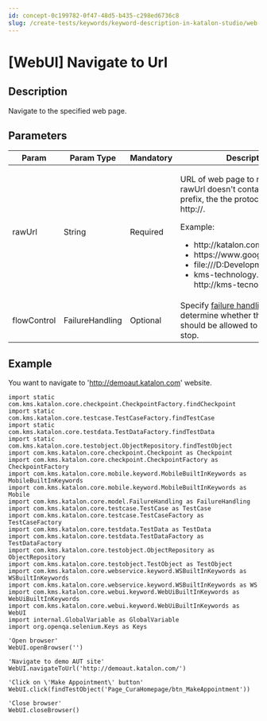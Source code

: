 ```yaml
---
id: concept-0c199782-0f47-48d5-b435-c298ed6736c8
slug: /create-tests/keywords/keyword-description-in-katalon-studio/web-ui-keywords/webui-navigate-to-url
---
```


# \[WebUI\] Navigate to Url

## Description

Navigate to the specified web page.

## Parameters

<table><tr><th>Param</th><th>Param Type</th><th>Mandatory</th><th>Description</th></tr><tbody><tr><td>rawUrl</td><td>String</td><td>Required</td><td><p>URL of web page to navigate to.If rawUrl doesn't contain protocol prefix, the the protocol will be http://.</p> <p>Example:</p> <ul><li>http://katalon.com</li><li>https://www.google.com</li><li>file:///D:Development/index.html;</li><li>kms-technology.com =&gt; http://kms-tecnology.com</li></ul></td></tr><tr><td>flowControl</td><td>FailureHandling</td><td>Optional</td><td>Specify <a href="/maintain/configure-failure-handling-settings-in-katalon-studio" >failure handling</a> schema to determine whether the execution should be allowed to continue or stop.</td></tr></tbody></table>

## Example

You want to navigate to 'http://demoaut.katalon.com' website.

```
import static com.kms.katalon.core.checkpoint.CheckpointFactory.findCheckpoint
import static com.kms.katalon.core.testcase.TestCaseFactory.findTestCase
import static com.kms.katalon.core.testdata.TestDataFactory.findTestData
import static com.kms.katalon.core.testobject.ObjectRepository.findTestObject
import com.kms.katalon.core.checkpoint.Checkpoint as Checkpoint
import com.kms.katalon.core.checkpoint.CheckpointFactory as CheckpointFactory
import com.kms.katalon.core.mobile.keyword.MobileBuiltInKeywords as MobileBuiltInKeywords
import com.kms.katalon.core.mobile.keyword.MobileBuiltInKeywords as Mobile
import com.kms.katalon.core.model.FailureHandling as FailureHandling
import com.kms.katalon.core.testcase.TestCase as TestCase
import com.kms.katalon.core.testcase.TestCaseFactory as TestCaseFactory
import com.kms.katalon.core.testdata.TestData as TestData
import com.kms.katalon.core.testdata.TestDataFactory as TestDataFactory
import com.kms.katalon.core.testobject.ObjectRepository as ObjectRepository
import com.kms.katalon.core.testobject.TestObject as TestObject
import com.kms.katalon.core.webservice.keyword.WSBuiltInKeywords as WSBuiltInKeywords
import com.kms.katalon.core.webservice.keyword.WSBuiltInKeywords as WS
import com.kms.katalon.core.webui.keyword.WebUiBuiltInKeywords as WebUiBuiltInKeywords
import com.kms.katalon.core.webui.keyword.WebUiBuiltInKeywords as WebUI
import internal.GlobalVariable as GlobalVariable
import org.openqa.selenium.Keys as Keys

'Open browser'
WebUI.openBrowser('')

'Navigate to demo AUT site'
WebUI.navigateToUrl('http://demoaut.katalon.com/')

'Click on \'Make Appointment\' button'
WebUI.click(findTestObject('Page_CuraHomepage/btn_MakeAppointment'))

'Close browser'
WebUI.closeBrowser()

```